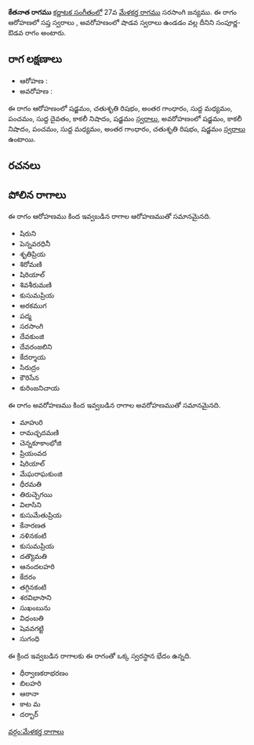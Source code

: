 {{Infobox ragam
	| name          	= కేతనాత
	| synonym	    	= 
	| mela          	= 
	| chakra        	= 
	| janaka        	= 
	| type          	= సంపూర్ణ-శాడవ
	| arohanam      	= {{svaraC|S|R2|G3|M1|P|D1|N3|S'}} 
	| avarohanam    	= {{svaraC|S'|N3|P|M1|G3|R2|S}}
	| jeeva         	=
	| chhaya        	=
	| nyasa         	=
	| vishesha      	= 
	| equivalent  		= 
}}
{{కర్ణాటక సంగీత రాగాలు}}
'''కేతనాత రాగము''' [[కర్ణాటక సంగీతం]]లో 27వ [[మేళకర్త రాగము]] సరసాంగి జన్యము.  ఈ రాగం ఆరోహణలో సప్త స్వరాలు , అవరోహణంలో షాడవ స్వరాలు ఉండడం వల్ల దీనిని సంపూర్ణ-ఔడవ రాగం అంటారు.


==రాగ లక్షణాలు==


* ఆరోహణ : {{svaraC|S|R2|G3|M1|P|D1|N3|S'}} 
* అవరోహణ : {{svaraC|S'|N3|P|M1|G3|R2|S}}

ఈ రాగం ఆరోహణంలో షడ్జమం, చతుశృతి రిషభం, అంతర గాంధారం, సుద్ద మధ్యమం, పంచమం, సుద్ద దైవతం, కాకలీ నిషాదం, షడ్జమం [[స్వరాలు]], అవరోహణంలో షడ్జమం, కాకలీ నిషాదం, పంచమం, సుద్ద మధ్యమం, అంతర గాంధారం, చతుశృతి రిషభం, షడ్జమం [[స్వరాలు]] ఉంటాయి.

==రచనలు==



==పోలిన రాగాలు==
ఈ రాగం ఆరోహణము కింద ఇవ్వబడిన రాగాల ఆరోహణముతో సమానమైనది.
* షిరుని
* పెన్నవరధినీ
* శృతిప్రియ
* శిరోమణి
* షిరియాల్
* శివశీరుమణి
* కుసుమప్రియ
* అరకముగ
* పద్మ
* సరసాంగి
* దేవకుంజి
* దేవరంజలిని
* కేదర్శాయ
* సిరుద్రం
* కౌరిసేన
* కురింజనిచాయ

ఈ రాగం అవరోహణము కింద ఇవ్వబడిన రాగాల అవరోహణముతో సమానమైనది.
* మాహురి
* రామచ్ఛదమణి
* చెన్నకూకాంభోజి
* ప్రియంవద
* షిరియాల్
* మేఘరాఘకుంజి
* ధీరమతి
* తిరుచ్చెగయి
* విలాసిని
* కుసుమేతుప్రియ
* కేనారణత
* నళినకంటి
* కుసుమప్రియ
* దత్యొమతి
* ఆనందలహరి
* కేదరం
* తగ్గినకంటి
* శరవిభాసాని
* సుఖంబును
* విధంబతి
* షెవవగట్టి
* సుగంధి

ఈ క్రింద ఇవ్వబడిన రాగాలకు ఈ రాగంతో ఒక్క స్వరస్థాన భేదం ఉన్నది.
* ధీర్వాణకరాభరణం
* బిలహరి
* ఆఠానా
* కాట మ
* దర్బార్



[[వర్గం:మేళకర్త రాగాలు]]